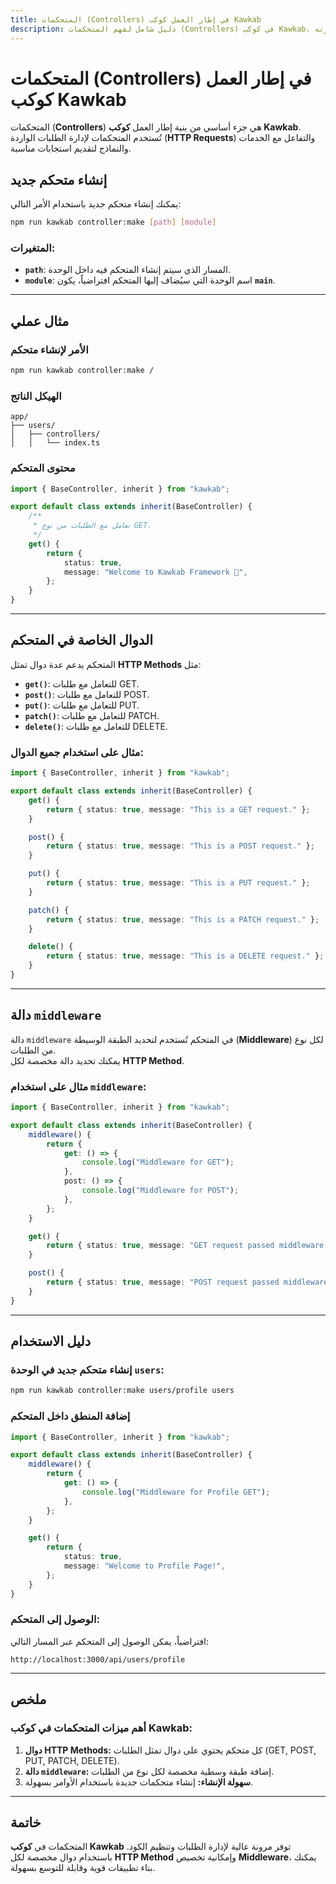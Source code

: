 ```yaml
---
title: المتحكمات (Controllers) في إطار العمل كوكب Kawkab
description: دليل شامل لفهم المتحكمات (Controllers) في كوكب Kawkab، وكيفية إنشاء متحكم جديد وإدارته.
---
```


# **المتحكمات (Controllers) في إطار العمل كوكب Kawkab**

المتحكمات (**Controllers**) هي جزء أساسي من بنية إطار العمل **كوكب Kawkab**.  
تُستخدم المتحكمات لإدارة الطلبات الواردة (**HTTP Requests**) والتفاعل مع الخدمات والنماذج لتقديم استجابات مناسبة.

## **إنشاء متحكم جديد**

يمكنك إنشاء متحكم جديد باستخدام الأمر التالي:

```bash
npm run kawkab controller:make [path] [module]
```

### **المتغيرات:**
- **`path`**: المسار الذي سيتم إنشاء المتحكم فيه داخل الوحدة.
- **`module`**: اسم الوحدة التي سيُضاف إليها المتحكم افتراضياً، يكون **`main`**.

---

## **مثال عملي**

### **الأمر لإنشاء متحكم**
```bash
npm run kawkab controller:make /
```

### **الهيكل الناتج**
```
app/
├── users/
│   ├── controllers/
│   │   └── index.ts
```

### **محتوى المتحكم**

```ts
import { BaseController, inherit } from "kawkab";

export default class extends inherit(BaseController) {
    /**
     * تعامل مع الطلبات من نوع GET.
     */
    get() {
        return {
            status: true,
            message: "Welcome to Kawkab Framework 🚀",
        };
    }
}
```

---

## **الدوال الخاصة في المتحكم**

المتحكم يدعم عدة دوال تمثل **HTTP Methods** مثل:
- **`get()`**: للتعامل مع طلبات GET.
- **`post()`**: للتعامل مع طلبات POST.
- **`put()`**: للتعامل مع طلبات PUT.
- **`patch()`**: للتعامل مع طلبات PATCH.
- **`delete()`**: للتعامل مع طلبات DELETE.

### **مثال على استخدام جميع الدوال:**

```ts
import { BaseController, inherit } from "kawkab";

export default class extends inherit(BaseController) {
    get() {
        return { status: true, message: "This is a GET request." };
    }

    post() {
        return { status: true, message: "This is a POST request." };
    }

    put() {
        return { status: true, message: "This is a PUT request." };
    }

    patch() {
        return { status: true, message: "This is a PATCH request." };
    }

    delete() {
        return { status: true, message: "This is a DELETE request." };
    }
}
```

---

## **دالة `middleware`**

دالة `middleware` في المتحكم تُستخدم لتحديد الطبقة الوسيطة (**Middleware**) لكل نوع من الطلبات.  
يمكنك تحديد دالة مخصصة لكل **HTTP Method**.

### **مثال على استخدام `middleware`:**

```ts
import { BaseController, inherit } from "kawkab";

export default class extends inherit(BaseController) {
    middleware() {
        return {
            get: () => {
                console.log("Middleware for GET");
            },
            post: () => {
                console.log("Middleware for POST");
            },
        };
    }

    get() {
        return { status: true, message: "GET request passed middleware." };
    }

    post() {
        return { status: true, message: "POST request passed middleware." };
    }
}
```

---

## **دليل الاستخدام**

### **إنشاء متحكم جديد في الوحدة `users`:**
```bash
npm run kawkab controller:make users/profile users
```

### **إضافة المنطق داخل المتحكم**

```ts
import { BaseController, inherit } from "kawkab";

export default class extends inherit(BaseController) {
    middleware() {
        return {
            get: () => {
                console.log("Middleware for Profile GET");
            },
        };
    }

    get() {
        return {
            status: true,
            message: "Welcome to Profile Page!",
        };
    }
}
```

### **الوصول إلى المتحكم:**
افتراضياً، يمكن الوصول إلى المتحكم عبر المسار التالي:
```
http://localhost:3000/api/users/profile
```

---

## **ملخص**

### **أهم ميزات المتحكمات في كوكب Kawkab:**
1. **دوال HTTP Methods:** كل متحكم يحتوي على دوال تمثل الطلبات (GET, POST, PUT, PATCH, DELETE).
2. **دالة `middleware`:** إضافة طبقة وسطية مخصصة لكل نوع من الطلبات.
3. **سهولة الإنشاء:** إنشاء متحكمات جديدة باستخدام الأوامر بسهولة.

---

## **خاتمة**

المتحكمات في **كوكب Kawkab** توفر مرونة عالية لإدارة الطلبات وتنظيم الكود. باستخدام دوال مخصصة لكل **HTTP Method** وإمكانية تخصيص **Middleware**، يمكنك بناء تطبيقات قوية وقابلة للتوسع بسهولة.